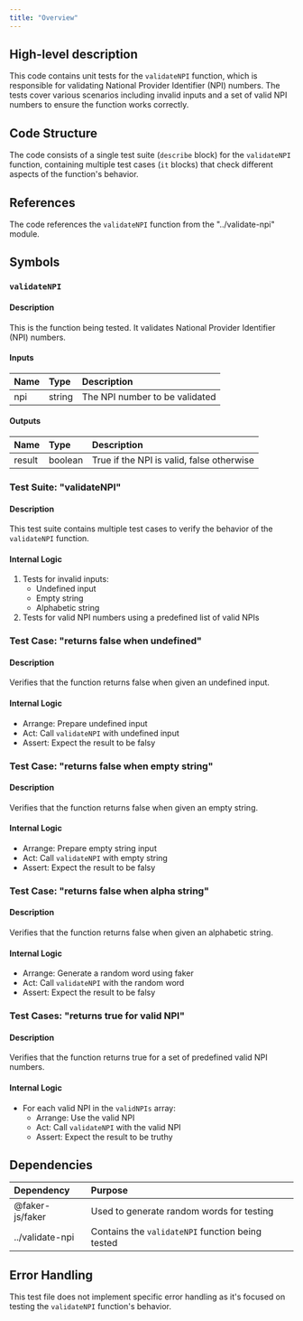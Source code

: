 ```yaml
---
title: "Overview"
---
```


## High-level description
This code contains unit tests for the `validateNPI` function, which is responsible for validating National Provider Identifier (NPI) numbers. The tests cover various scenarios including invalid inputs and a set of valid NPI numbers to ensure the function works correctly.

## Code Structure
The code consists of a single test suite (`describe` block) for the `validateNPI` function, containing multiple test cases (`it` blocks) that check different aspects of the function's behavior.

## References
The code references the `validateNPI` function from the "../validate-npi" module.

## Symbols

### `validateNPI`
#### Description
This is the function being tested. It validates National Provider Identifier (NPI) numbers.

#### Inputs
| Name | Type | Description |
|:-----|:-----|:------------|
| npi | string | The NPI number to be validated |

#### Outputs
| Name | Type | Description |
|:-----|:-----|:------------|
| result | boolean | True if the NPI is valid, false otherwise |

### Test Suite: "validateNPI"
#### Description
This test suite contains multiple test cases to verify the behavior of the `validateNPI` function.

#### Internal Logic
1. Tests for invalid inputs:
   - Undefined input
   - Empty string
   - Alphabetic string
2. Tests for valid NPI numbers using a predefined list of valid NPIs

### Test Case: "returns false when undefined"
#### Description
Verifies that the function returns false when given an undefined input.

#### Internal Logic
- Arrange: Prepare undefined input
- Act: Call `validateNPI` with undefined input
- Assert: Expect the result to be falsy

### Test Case: "returns false when empty string"
#### Description
Verifies that the function returns false when given an empty string.

#### Internal Logic
- Arrange: Prepare empty string input
- Act: Call `validateNPI` with empty string
- Assert: Expect the result to be falsy

### Test Case: "returns false when alpha string"
#### Description
Verifies that the function returns false when given an alphabetic string.

#### Internal Logic
- Arrange: Generate a random word using faker
- Act: Call `validateNPI` with the random word
- Assert: Expect the result to be falsy

### Test Cases: "returns true for valid NPI"
#### Description
Verifies that the function returns true for a set of predefined valid NPI numbers.

#### Internal Logic
- For each valid NPI in the `validNPIs` array:
  - Arrange: Use the valid NPI
  - Act: Call `validateNPI` with the valid NPI
  - Assert: Expect the result to be truthy

## Dependencies
| Dependency | Purpose |
|:-----------|:--------|
| @faker-js/faker | Used to generate random words for testing |
| ../validate-npi | Contains the `validateNPI` function being tested |

## Error Handling
This test file does not implement specific error handling as it's focused on testing the `validateNPI` function's behavior.